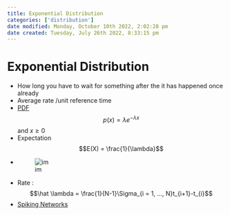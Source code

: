 ```yaml
---
title: Exponential Distribution
categories: ['distribution']
date modified: Monday, October 10th 2022, 2:02:28 pm
date created: Tuesday, July 26th 2022, 8:33:15 pm
---
```


# Exponential Distribution
- How long you have to wait for something after the it has happened once already
- Average rate /unit reference time
- [PDF](PDF.qmd) $$p(x) = \lambda e^{-\lambda x}$$ and $x \geq 0$
- Expectation $$E(X) = \frac{1}{\lambda}$$
- ![im](images/Pasted%20image%2020220319141230.png)
- Rate : $$\hat \lambda = \frac{1}{N-1}\Sigma_{i = 1, …, N}t_{i+1}-t_{i}$$
- [Spiking Networks](Spiking%20Networks.qmd)



